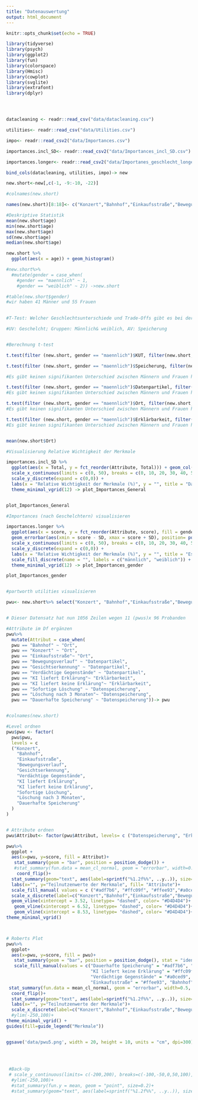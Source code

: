 ```yaml
---
title: "Datenauswertung"
output: html_document
---
```


```r
knitr::opts_chunk$set(echo = TRUE)

library(tidyverse)
library(psych)
library(ggplot2)
library(fun)
library(colorspace)
library(Hmisc)
library(cowplot)
library(svglite)
library(extrafont)
library(dplyr)





```

```r
datacleaning <- readr::read_csv("data/datacleaning.csv")

utilities<- readr::read_csv("data/Utilities.csv")

impo<- readr::read_csv2("data/Importances.csv")

importances.incl_SD<- readr::read_csv2("data/Importances_incl_SD.csv")

importances.longer<- readr::read_csv2("data/Importanes_geschlecht_longer.csv")

bind_cols(datacleaning, utilities, impo)-> new

new.short<-new[,c(-1, -9:-10, -22)]

#colnames(new.short)

names(new.short)[8:18]<- c("Konzert","Bahnhof","Einkaufsstraße","Bewegungsverlauf","Gesichtserkennung","Verdächtige Gegenstände", "KI liefert Erklärung", "KI liefert keine Erklärung", "Sofortige Löschung","Löschung nach 3 Monaten", "Dauerhafte Speicherung")

#Deskriptive Statistik 
mean(new.short$age)
min(new.short$age)
max(new.short$age)
sd(new.short$age)
median(new.short$age)

new.short %>%
  ggplot(aes(x = age)) + geom_histogram()

#new.short%>% 
  #mutate(gender = case_when(
    #gender == "maennlich" ~ 1,
    #gender == "weiblich" ~ 2)) ->new.short

#table(new.short$gender)
#wir haben 41 Männer und 55 Frauen 

  
#T-Test: Welcher Geschlechtsunterschiede und Trade-Offs gibt es bei der Akzeptanzbewertung von KI-basierter Videoüberwachung?

#UV: Geschelcht; Gruppen: Männlich& weiblich, AV: Speicherung


#Berechnung t-test

t.test(filter (new.short, gender == "maennlich")$KUT, filter(new.short, gender == "weiblich")$KUT)

t.test(filter (new.short, gender == "maennlich")$Speicherung, filter(new.short, gender == "weiblich")$Speicherung)

#Es gibt keinen signifikanten Unterschied zwischen Männern und Frauen hinsichtlich der Akzeptanz von Datenspeicherung bei KI-basierter Videoüberwachung (t(78.67)= -0.34897, p=.728). 

t.test(filter (new.short, gender == "maennlich")$Datenpartikel, filter(new.short, gender == "weiblich")$Datenpartikel)
#Es gibt keinen signifikanten Unterschied zwischen Männern und Frauen hinsichtlich ihrer Akzeptanz der Art der gesammelten Daten bei KI-basierter Videoüberwachung (t(75.81)= 0.07796, p=.9381).

t.test(filter (new.short, gender == "maennlich")$Ort, filter(new.short, gender == "weiblich")$Ort)
#Es gibt keinen signifikanten Unterschied zwischen Männern und Frauen hinsichtlich ihrer Akzeptanz des Ortes bei KI-basierter Videoüberwachung (t(93.95)= -1.3207, p=.1898).

t.test(filter (new.short, gender == "maennlich")$Erklärbarkeit, filter(new.short, gender == "weiblich")$Erklärbarkeit)
#Es gibt keinen signifikanten Unterschied zwischen Männern und Frauen hinsichtlich der Akzeptanz von Erklärbarkeit bei KI-basierter Videoüberwachung (t(90.97)= 1.4364, p=.1543).


mean(new.short$Ort)

```

```r
#Visualisierung Relative Wichtigkeit der Merkmale

importances.incl_SD %>%
  ggplot(aes(x = Total, y = fct_reorder(Attribute, Total))) + geom_col(fill = "lightblue") + geom_errorbar(aes(xmin = Total - SD, xmax = Total + SD), width = 0.2) +
  scale_x_continuous(limits = c(0, 50), breaks = c(0, 10, 20, 30, 40, 50), expand = c(0.02,0.02)) +
  scale_y_discrete(expand = c(0,0)) +
  labs(x = "Relative Wichtigkeit der Merkmale (%)", y = "", title = "Das Merkmal Datenspeicherung ist am wichtigsten hinlänglich\nder Akzeptanz ki-basierter Videoüberwachungssysteme", subtitle = "") +
  theme_minimal_vgrid(12) -> plot_Importances_General


plot_Importances_General
```

```r
#Importances (nach Geschelchtern) visualisieren 

importances.longer %>%
  ggplot(aes(x = score, y = fct_reorder(Attribute, score), fill = gender)) + geom_col(position = "dodge") + 
  geom_errorbar(aes(xmin = score - SD, xmax = score + SD), position= position_dodge(0.9), width = 0.2) +
  scale_x_continuous(limits = c(0, 50), breaks = c(0, 10, 20, 30, 40, 50), expand = c(0.02,0.02)) +
  scale_y_discrete(expand = c(0,0)) +
  labs(x = "Relative Wichtigkeit der Merkmale (%)", y = "", title = "Es gibt keine signifikanten Unterschiede bei der Bewertung\nder Merkmale in Bezug auf das Geschlecht ", subtitle = "") +
  scale_fill_discrete(name = "", labels = c("männlich", "weiblich")) +
  theme_minimal_vgrid(12) -> plot_Importances_gender

plot_Importances_gender



```




```r
#partworth utilities visualisieren 

pwu<- new.short%>% select("Konzert", "Bahnhof","Einkaufsstraße","Bewegungsverlauf","Gesichtserkennung","Verdächtige Gegenstände", "KI liefert Erklärung", "KI liefert keine Erklärung", "Sofortige Löschung", "Löschung nach 3 Monaten", "Dauerhafte Speicherung")%>%  pivot_longer(cols = everything(), names_to="pwu", values_to="score")


# Dieser Datensatz hat nun 1056 Zeilen wegen 11 (pwus)x 96 Probanden 

#Attribute im Df ergänzen 
pwu%>% 
  mutate(Attribut = case_when(
  pwu == "Bahnhof" ~ "Ort", 
  pwu == "Konzert" ~ "Ort", 
  pwu == "Einkaufsstraße"~ "Ort", 
  pwu == "Bewegungsverlauf" ~ "Datenpartikel",
  pwu == "Gesichtserkennung" ~ "Datenpartikel",
  pwu == "Verdächtige Gegenstände" ~ "Datenpartikel",
  pwu == "KI liefert Erklärung"~ "Erklärbarkeit",
  pwu == "KI liefert keine Erklärung"~ "Erklärbarkeit",
  pwu == "Sofortige Löschung" ~ "Datenspeicherung", 
  pwu == "Löschung nach 3 Monaten"~ "Datenspeicherung",
  pwu == "Dauerhafte Speicherung" ~ "Datenspeicherung"))-> pwu


#colnames(new.short)

#Level ordnen 
pwu$pwu <- factor(
  pwu$pwu,
  levels = c
  ("Konzert",
    "Bahnhof",
    "Einkaufsstraße",
    "Bewegungsverlauf",
    "Gesichtserkennung",
    "Verdächtige Gegenstände",
    "KI liefert Erklärung",
    "KI liefert keine Erklärung",
    "Sofortige Löschung",
    "Löschung nach 3 Monaten",
    "Dauerhafte Speicherung"
  )
)


# Attribute ordnen 
pwu$Attribut<- factor(pwu$Attribut, levels= c ("Datenspeicherung", "Erklärbarkeit", "Datenpartikel", "Ort"))

pwu%>%
  ggplot +
  aes(x=pwu, y=score, fill = Attribut)+
   stat_summary(geom = "bar", position = position_dodge()) +
   #stat_summary(fun.data = mean_cl_normal, geom = "errorbar", width=0.5, size=0.4, alpha=0.5) +
    coord_flip()+
  stat_summary(geom="text", aes(label=sprintf("%1.2f%%", ..y..)), size=3, position= position_dodge(width = 0.09)) +
  labs(x="", y="Teilnutzenwerte der Merkmale", fill= "Attribute")+
  scale_fill_manual( values = c ("#adf7b6", "#ffc09f", "#ffee93","#a0ced9"))+
  scale_x_discrete(label=c("Konzert","Bahnhof","Einkaufsstraße","Bewegungsverlauf","Gesichtserkennung","Verdächtige Gegenstände", "KI liefert Erklärung", "KI liefert keine Erklärung", "Sofortige Löschung", "Löschung nach 3 Monaten", "Dauerhafte Speicherung"))+  
  geom_vline(xintercept = 3.52, linetype= "dashed", color= "#D4D4D4")+
   geom_vline(xintercept = 6.52, linetype= "dashed", color= "#D4D4D4")+
   geom_vline(xintercept = 8.53, linetype= "dashed", color= "#D4D4D4")+
theme_minimal_vgrid()



# Roberts Plot 
pwu%>%
  ggplot+
  aes(x=pwu, y=score, fill = pwu)+
   stat_summary(geom = "bar", position = position_dodge(), stat = "identity") +
   scale_fill_manual(values = c("Dauerhafte Speicherung" = "#adf7b6", "Löschung nach 3 Monaten" = "#adf7b6", "Sofortige Löschung" = "#adf7b6",
                                "KI liefert keine Erklärung" = "#ffc09f", "KI liefert Erklärung" = "#ffc09f",
                                "Verdächtige Gegenstände" = "#a0ced9", "Gesichtserkennung" = "#a0ced9", "Bewegungsverlauf" = "#a0ced9",
                                "Einkaufsstraße" = "#ffee93", "Bahnhof" = "#ffee93", "Konzert" = "#ffee93")) +
 stat_summary(fun.data = mean_cl_normal, geom = "errorbar", width=0.5, size=0.4, alpha=0.5) +
  coord_flip()+
  stat_summary(geom="text", aes(label=sprintf("%1.2f%%", ..y..)), size=3, position= position_dodge(width = 0.09)) +
  labs(x="", y="Teilnutzenwerte der Merkmale")+
  scale_x_discrete(label=c("Konzert","Bahnhof","Einkaufsstraße","Bewegungsverlauf","Gesichtserkennung","Verdächtige Gegenstände", "KI liefert Erklärung", "KI liefert keine Erklärung", "Sofortige Löschung", "Löschung nach 3 Monaten", "Dauerhafte Speicherung"))+
  #ylim(-250,100)+
theme_minimal_vgrid() +
guides(fill=guide_legend("Merkmale"))


ggsave('data/pwu5.png', width = 20, height = 10, units = "cm", dpi=300)

 
 
 
 #Back-Up
 # scale_y_continuous(limits= c(-200,200), breaks=c(-100,-50,0,50,100), labels = c("-100", "-50", "0","50", "100"), expand =     c(0,00000001,0,00000001))
  #ylim(-250,100)+
  #stat_summary(fun.y = mean, geom = "point", size=0.2)+
  #stat_summary(geom="text", aes(label=sprintf("%1.2f%%", ..y..)), size=3, position= position_dodge(width = 0.09)) +
 
                                    
```

